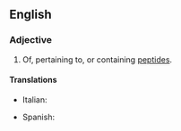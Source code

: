 ==English==

===Adjective===
{{en-adj}}

# Of, pertaining to, or containing [[peptide]]s.

====Translations====
{{trans-top|pertaining peptides}}
* Italian: {{t-|it|peptidico}}
{{trans-mid}}
* Spanish: {{t|es|peptídico}}
{{trans-bottom}}